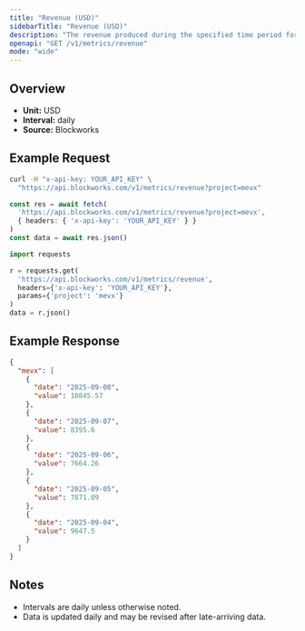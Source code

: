 ```yaml
---
title: "Revenue (USD)"
sidebarTitle: "Revenue (USD)"
description: "The revenue produced during the specified time period for given project."
openapi: "GET /v1/metrics/revenue"
mode: "wide"
---
```


## Overview

- **Unit:** USD
- **Interval:** daily
- **Source:** Blockworks

## Example Request

<CodeGroup>

```bash cURL
curl -H "x-api-key: YOUR_API_KEY" \
  "https://api.blockworks.com/v1/metrics/revenue?project=mevx"
```

```typescript TypeScript
const res = await fetch(
  'https://api.blockworks.com/v1/metrics/revenue?project=mevx',
  { headers: { 'x-api-key': 'YOUR_API_KEY' } }
)
const data = await res.json()
```

```python Python
import requests

r = requests.get(
  'https://api.blockworks.com/v1/metrics/revenue',
  headers={'x-api-key': 'YOUR_API_KEY'},
  params={'project': 'mevx'}
)
data = r.json()
```

</CodeGroup>

## Example Response

```json
{
  "mevx": [
    {
      "date": "2025-09-08",
      "value": 10845.57
    },
    {
      "date": "2025-09-07",
      "value": 8395.6
    },
    {
      "date": "2025-09-06",
      "value": 7664.26
    },
    {
      "date": "2025-09-05",
      "value": 7871.09
    },
    {
      "date": "2025-09-04",
      "value": 9647.5
    }
  ]
}
```

## Notes
- Intervals are daily unless otherwise noted.
- Data is updated daily and may be revised after late-arriving data.